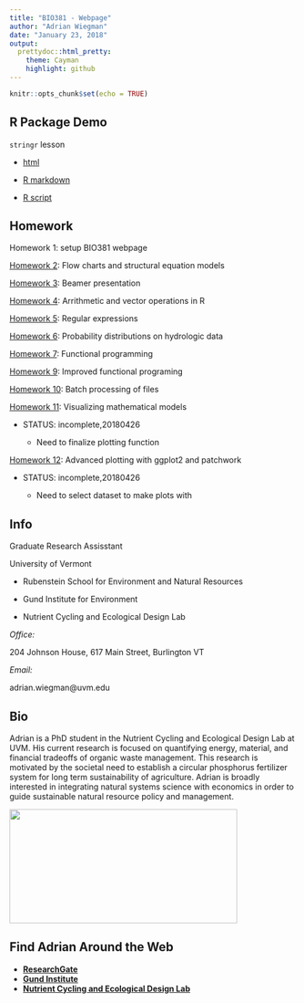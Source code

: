 ```yaml
---
title: "BIO381 - Webpage"
author: "Adrian Wiegman"
date: "January 23, 2018"
output:
  prettydoc::html_pretty:
    theme: Cayman
    highlight: github
---
```

```r
knitr::opts_chunk$set(echo = TRUE)
```
## R Package Demo

`stringr` lesson

  - [html](stringr_lesson/stringr_lesson.html)
  
  - [R markdown](stringr_lesson/stringr_lesson.Rmd)
  
  - [R script](stringr_lesson/stringr_demo.R)

## Homework

Homework 1: setup BIO381 webpage

[Homework 2](Homework/homework02.html): Flow charts and structural equation models

[Homework 3](Homework/homework03.pdf): Beamer presentation

[Homework 4](Homework/homework04.html): Arrithmetic and vector operations in R

[Homework 5](Homework/homework05.html): Regular expressions

[Homework 6](Homework/homework06.html): Probability distributions on hydrologic data

[Homework 7](Homework/homework07.html): Functional programming

[Homework 9](Homework/homework09_segmented.html): Improved functional programing 
    
[Homework 10](Homework/homework10.html): Batch processing of files

[Homework 11](Homework/homework11.html): Visualizing mathematical models

  - STATUS: incomplete,20180426
  
    - Need to finalize plotting function 
    
[Homework 12](Homework/homework12.html): Advanced plotting with ggplot2 and patchwork

  - STATUS: incomplete,20180426
  
    - Need to select dataset to make plots with

## Info

Graduate Research Assisstant

University of Vermont

  - Rubenstein School for Environment and Natural Resources
  
  - Gund Institute for Environment
  
  - Nutrient Cycling and Ecological Design Lab
  

*Office:* 

204 Johnson House, 617 Main Street, Burlington VT

*Email:* 

adrian.wiegman@uvm.edu

## Bio

Adrian is a PhD student in the Nutrient Cycling and Ecological Design Lab at UVM. His current research is focused on quantifying energy, material, and financial tradeoffs of organic waste management. This research is motivated by the societal need to establish a circular phosphorus fertilizer system for long term sustainability of agriculture. Adrian is broadly interested in integrating natural systems science with economics in order to guide sustainable natural resource policy and management.


<img src="Adrian.jpg" width="400" height="200" />

## Find Adrian Around the Web 

- [**ResearchGate**](https://www.researchgate.net/profile/Adrian_Wiegman)
- [**Gund Institute**](https://www.uvm.edu/gund/profiles/adrian-wiegman)
- [**Nutrient Cycling and Ecological Design Lab**](http://nced.weebly.com/team.html)
